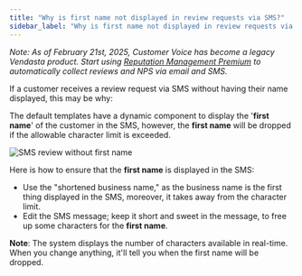 ```yaml
---
title: "Why is first name not displayed in review requests via SMS?"
sidebar_label: "Why is first name not displayed in review requests via SMS?"
---
```


*Note: As of February 21st, 2025, Customer Voice has become a legacy Vendasta product. Start using [Reputation Management Premium](https://partners.vendasta.com/marketplace/products/RM) to automatically collect reviews and NPS via email and SMS.*

If a customer receives a review request via SMS without having their name displayed, this may be why:

The default templates have a dynamic component to display the '**first name**' of the customer in the SMS, however, the **first name** will be dropped if the allowable character limit is exceeded.

![SMS review without first name](/img/legacy-customer-voice/sms-review-no-first-name.png)

Here is how to ensure that the **first name** is displayed in the SMS:

- Use the "shortened business name," as the business name is the first thing displayed in the SMS, moreover, it takes away from the character limit.
- Edit the SMS message; keep it short and sweet in the message, to free up some characters for the **first name**.

**Note**: The system displays the number of characters available in real-time. When you change anything, it'll tell you when the first name will be dropped.